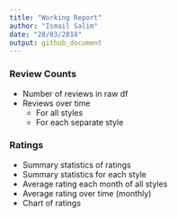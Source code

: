 ```yaml
---
title: "Working Report"
author: "Ismail Salim"
date: "28/03/2018"
output: github_document
---
```

### Review Counts
- Number of reviews in raw df
- Reviews over time 
    - For all styles
    - For each separate style
    
### Ratings
- Summary statistics of ratings
- Summary statistics for each style
- Average rating each month of all styles
- Average rating over time (monthly)
- Chart of ratings

